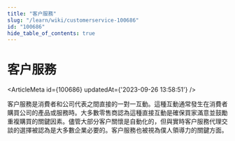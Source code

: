 ```yaml
---
title: "客户服務"
slug: "/learn/wiki/customerservice-100686"
id: "100686"
hide_table_of_contents: true
---
```



# 客户服務

<ArticleMeta id={100686} updatedAt={'2023-09-26 13:58:51'} />
<div className='border-solid border-b border-t-0 my-4 border-[var(--ifm-color-gray-300)]' />

客户服務是消費者和公司代表之間直接的一對一互動。這種互動通常發生在消費者購買公司的產品或服務時。大多數零售商認為這種直接互動是確保買家滿意並鼓勵重複購買的關鍵因素。儘管大部分客户關懷是自動化的，但與實時客户服務代理交談的選擇被認為是大多數企業必要的。客户服務也被視為僕人領導力的關鍵方面。
